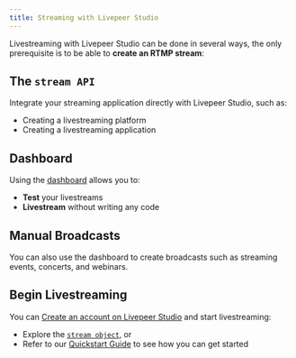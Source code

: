 ```yaml
---
title: Streaming with Livepeer Studio
---
```


Livestreaming with Livepeer Studio can be done in several ways, the only prerequisite is to be able to **create an RTMP stream**:

## The `stream API`

Integrate your streaming application directly with Livepeer Studio, such as: 

- Creating a livestreaming platform 
- Creating a livestreaming  application

## Dashboard
Using the [dashboard](https://livepeer.studio/dashboard) allows you to:

- **Test** your livestreams
- **Livestream** without writing any code

## Manual Broadcasts

You can also use the dashboard to create broadcasts such as streaming events, concerts, and webinars.

## Begin Livestreaming

You can [Create an account on Livepeer Studio](https://livepeer.studio/register) and start livestreaming:

- Explore the [`stream object`](/references/stream/overview), or
- Refer to our [Quickstart Guide](/guides) to see how you can get started 



